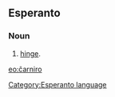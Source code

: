 ==Esperanto==
===Noun===
# [[hinge]].

[[eo:ĉarniro]]
[[Category:Esperanto language]]
{{Universala Vortaro}}